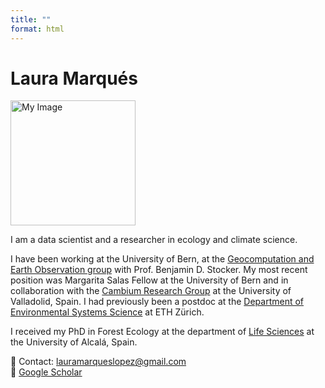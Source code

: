 ```yaml
---
title: ""
format: html
---
```


# Laura Marqués

<img src="images/pic.jpg" alt="My Image" width="200" height="200">

I am a data scientist and a researcher in ecology and climate science.

I have been working at the University of Bern, at the [Geocomputation and Earth Observation group](https://geco-group.org/) with Prof. Benjamin D. Stocker. My most recent position was Margarita Salas Fellow at the University of Bern and in collaboration with the [Cambium Research Group](https://www.cambiumresearch.eu/) at the University of Valladolid, Spain. I had previously been a postdoc at the [Department of Environmental Systems Science](https://usys.ethz.ch/en/) at ETH Zürich.

I received my PhD in Forest Ecology at the department of [Life Sciences](https://www.uah.es/es/conoce-la-uah/campus-centros-y-departamentos/departamentos/Ciencias-de-la-Vida/) at the University of Alcalá, Spain. 

📩 Contact: [lauramarqueslopez@gmail.com](mailto:lauramarqueslopez@gmail.com)  
📄 [Google Scholar](https://scholar.google.com/citations?user=3sIrulQAAAAJ&hl=en&oi=sra)

